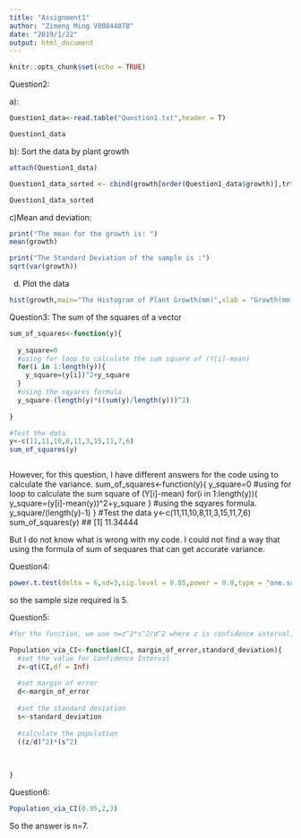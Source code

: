 ```yaml
---
title: "Assignment1"
author: "Zimeng Ming V00844078"
date: "2019/1/22"
output: html_document
---
```


```r
knitr::opts_chunk$set(echo = TRUE)
```


Question2: 

a):
```r
Question1_data<-read.table("Question1.txt",header = T)

Question1_data

```

b): Sort the data by plant growth

```r
attach(Question1_data)

Question1_data_sorted <- cbind(growth[order(Question1_data$growth)],trt[order(Question1_data$growth)],plot[order(Question1_data$growth)],pot[order(Question1_data$growth)])

Question1_data_sorted
```

c)Mean and deviation:
```r
print("The mean for the growth is: ")
mean(growth)

print("The Standard Deviation of the sample is :")
sqrt(var(growth))
```

d) Plot the data
```r
hist(growth,main="The Histogram of Plant Growth(mm)",xlab = "Growth(mm)",breaks = 10,xlim = c(5,26) )
```



Question3: 
The sum of the squares of a vector
```r
sum_of_squares<-function(y){
  
  y_square=0
  #using for loop to calculate the sum square of (Y[i]-mean)
  for(i in 1:length(y)){
    y_square=(y[i])^2+y_square
  }
  #using the sqyares formula.
  y_square-(length(y)*((sum(y)/length(y)))^2)
  
}

#Test the data
y<-c(11,11,10,8,11,3,15,11,7,6)
sum_of_squares(y)



```

However, for this question, I have different answers for the code using to calculate the variance. 
  sum_of_squares<-function(y){
  y_square=0
  #using for loop to calculate the sum square of (Y[i]-mean)
  for(i in 1:length(y)){
  y_square=(y[i]-mean(y))^2+y_square
  }
  #using the sqyares formula.
  y_square/(length(y)-1)
  }
  #Test the data
  y<-c(11,11,10,8,11,3,15,11,7,6)
  sum_of_squares(y)
  ## [1] 11.34444

But I do not know what is wrong with my code. I could not find a way that using the formula of sum of sequares that can get accurate variance. 






Question4:
```r
power.t.test(delta = 6,sd=3,sig.level = 0.05,power = 0.8,type = "one.sample")
```

so the sample size required is 5.

Question5:

```r
#for the function, we use n=z^2*s^2/d^2 where z is confidence interval, s is standard deviation and d is margin of error. 

Population_via_CI<-function(CI, margin_of_error,standard_deviation){
  #set the value for Confidence Interval
  z<-qt(CI,df = Inf)
  
  #set margin of error
  d<-margin_of_error
  
  #set the standard deviation
  s<-standard_deviation
  
  #calculate the population
  ((z/d)^2)*(s^2)
  
  
  
}


```


Question6:
```r
Population_via_CI(0.95,2,3)
```

So the answer is n=7.

